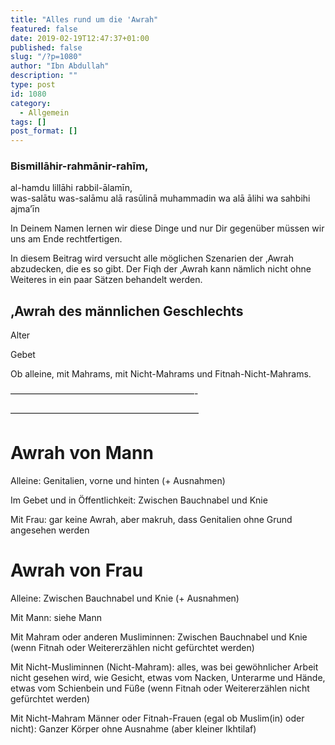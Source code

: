 ```yaml
---
title: "Alles rund um die 'Awrah"
featured: false
date: 2019-02-19T12:47:37+01:00
published: false
slug: "/?p=1080"
author: "Ibn Abdullah"
description: ""
type: post
id: 1080
category:
  - Allgemein
tags: []
post_format: []
---
```


### Bismillāhir-rahmānir-rahīm,

al-hamdu lillāhi rabbil-ālamīn,  
was-salātu was-salāmu alā rasūlinā muhammadin wa alā ālihi wa sahbihi ajma’īn

In Deinem Namen lernen wir diese Dinge und nur Dir gegenüber müssen wir uns am Ende rechtfertigen.

In diesem Beitrag wird versucht alle möglichen Szenarien der ‚Awrah abzudecken, die es so gibt. Der Fiqh der ‚Awrah kann nämlich nicht ohne Weiteres in ein paar Sätzen behandelt werden.

## ‚Awrah des männlichen Geschlechts

Alter

Gebet

Ob alleine, mit Mahrams, mit Nicht-Mahrams und Fitnah-Nicht-Mahrams.

—————————————————————-

—————————————————————–

# Awrah von Mann

Alleine: Genitalien, vorne und hinten (+ Ausnahmen)

Im Gebet und in Öffentlichkeit: Zwischen Bauchnabel und Knie

Mit Frau: gar keine Awrah, aber makruh, dass Genitalien ohne Grund angesehen werden

# Awrah von Frau

Alleine: Zwischen Bauchnabel und Knie (+ Ausnahmen)

Mit Mann: siehe Mann

Mit Mahram oder anderen Musliminnen: Zwischen Bauchnabel und Knie (wenn Fitnah oder Weitererzählen nicht gefürchtet werden)

Mit Nicht-Musliminnen (Nicht-Mahram): alles, was bei gewöhnlicher Arbeit nicht gesehen wird, wie Gesicht, etwas vom Nacken, Unterarme und Hände, etwas vom Schienbein und Füße (wenn Fitnah oder Weitererzählen nicht gefürchtet werden)

Mit Nicht-Mahram Männer oder Fitnah-Frauen (egal ob Muslim(in) oder nicht): Ganzer Körper ohne Ausnahme (aber kleiner Ikhtilaf)
